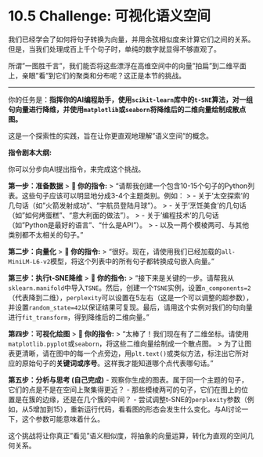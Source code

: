 # 10.5 Challenge: 可视化语义空间

我们已经学会了如何将句子转换为向量，并用余弦相似度来计算它们之间的关系。但是，当我们处理成百上千个句子时，单纯的数字就显得不够直观了。

所谓"一图胜千言"，我们能否将这些漂浮在高维空间中的向量"拍扁"到二维平面上，亲眼"看"到它们的聚类和分布呢？这正是本节的挑战。

---

::: {.callout-warning title="开放性挑战：指挥AI进行向量降维与可视化"}

你的任务是：**指挥你的AI编程助手，使用`scikit-learn`库中的`t-SNE`算法，对一组句向量进行降维，并使用`matplotlib`或`seaborn`将降维后的二维向量绘制成散点图。**

这是一个探索性的实践，旨在让你更直观地理解"语义空间"的概念。

**指令剧本大纲:**

你可以分步向AI提出指令，来完成这个挑战。

**第一步：准备数据**
> **👤 你的指令:**
> "请帮我创建一个包含10-15个句子的Python列表。这些句子应该可以明显地分成3-4个主题类别。例如：
> -   关于'太空探索'的几句话（如"火箭发射成功"、"宇航员登陆月球"）。
> -   关于'烹饪美食'的几句话（如"如何烤蛋糕"、"意大利面的做法"）。
> -   关于'编程技术'的几句话（如"Python是最好的语言"、"什么是API"）。
> -   以及一两个模棱两可、与其他类别都不太相关的句子。"

**第二步：向量化**
> **👤 你的指令:**
> "很好。现在，请使用我们已经加载的`all-MiniLM-L6-v2`模型，将这个列表中的所有句子都转换成句嵌入向量。"

**第三步：执行t-SNE降维**
> **👤 你的指令:**
> "接下来是关键的一步。请帮我从`sklearn.manifold`中导入`TSNE`。然后，创建一个`TSNE`实例，设置`n_components=2`（代表降到二维），`perplexity`可以设置在5左右（这是一个可以调整的超参数），并设置`random_state=42`以保证结果可复现。最后，请用这个实例对我们的句向量进行`fit_transform`，得到降维后的二维向量。"

**第四步：可视化绘图**
> **👤 你的指令:**
> "太棒了！我们现在有了二维坐标。请使用`matplotlib.pyplot`或`seaborn`，将这些二维向量绘制成一个散点图。
> 为了让图表更清晰，请在图中的每一个点旁边，用`plt.text()`或类似方法，标注出它所对应的原始句子的**关键词或序号**。这样我才能知道哪个点代表哪句话。"

**第五步：分析与思考 (自己完成)**
-   观察你生成的图表。属于同一个主题的句子，它们的点是不是在空间上聚集得更近？
-   那些模棱两可的句子，它们在图上的位置是在簇的边缘，还是在几个簇的中间？
-   尝试调整t-SNE的`perplexity`参数（例如，从5增加到15），重新运行代码，看看图的形态会发生什么变化。与AI讨论一下，这个参数可能意味着什么。

这个挑战将让你真正"看见"语义相似度，将抽象的向量运算，转化为直观的空间几何关系。
:::
